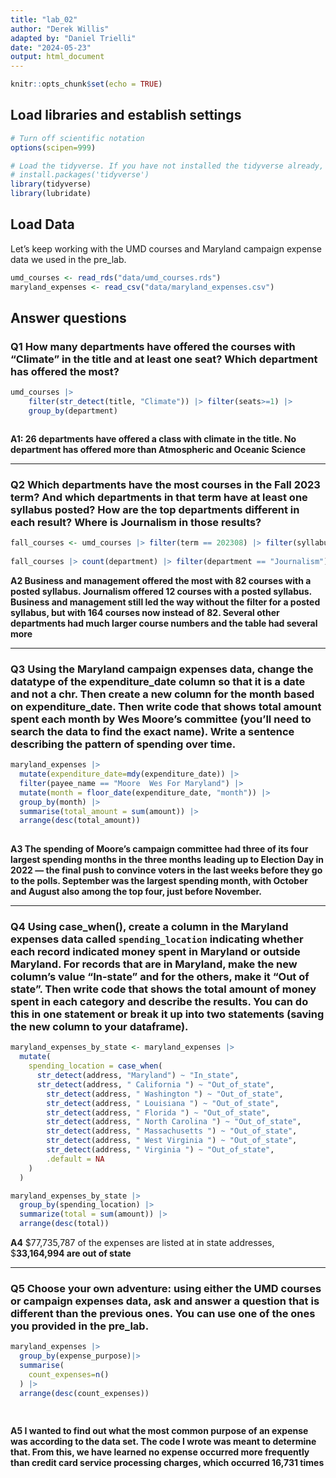 ```yaml
---
title: "lab_02"
author: "Derek Willis"
adapted by: "Daniel Trielli"
date: "2024-05-23"
output: html_document
---
```


```r
knitr::opts_chunk$set(echo = TRUE)
```

## Load libraries and establish settings

```r
# Turn off scientific notation
options(scipen=999)

# Load the tidyverse. If you have not installed the tidyverse already, remove the # from the next line and run it first.  
# install.packages('tidyverse')
library(tidyverse)
library(lubridate)
```

## Load Data

Let's keep working with the UMD courses and Maryland campaign expense data we used in the pre_lab.

```r
umd_courses <- read_rds("data/umd_courses.rds")
maryland_expenses <- read_csv("data/maryland_expenses.csv")
```

## Answer questions

### **Q1** How many departments have offered the courses with "Climate" in the title and at least one seat? Which department has offered the most?

```r
umd_courses |>
    filter(str_detect(title, "Climate")) |> filter(seats>=1) |>
    group_by(department)



```

**A1: 26 departments have offered a class with climate in the title. No department has offered more than Atmospheric and Oceanic Science**

------------------------------------------------------------------------

### **Q2** Which departments have the most courses in the Fall 2023 term? And which departments in that term have at least one syllabus posted? How are the top departments different in each result? Where is Journalism in those results?

```r
fall_courses <- umd_courses |> filter(term == 202308) |> filter(syllabus_count >= 1)
  
fall_courses |> count(department) |> filter(department == "Journalism")

```

**A2 Business and management offered the most with 82 courses with a posted syllabus. Journalism offered 12 courses with a posted syllabus. Business and management still led the way without the filter for a posted syllabus, but with 164 courses now instead of 82. Several other departments had much larger course numbers and the table had several more**

------------------------------------------------------------------------

### **Q3** Using the Maryland campaign expenses data, change the datatype of the expenditure_date column so that it is a date and not a chr. Then create a new column for the month based on expenditure_date. Then write code that shows total amount spent each month by Wes Moore's committee (you'll need to search the data to find the exact name). Write a sentence describing the pattern of spending over time.

```r
maryland_expenses |> 
  mutate(expenditure_date=mdy(expenditure_date)) |> 
  filter(payee_name == "Moore  Wes For Maryland") |> 
  mutate(month = floor_date(expenditure_date, "month")) |> 
  group_by(month) |> 
  summarise(total_amount = sum(amount)) |> 
  arrange(desc(total_amount))
  
```

**A3 The spending of Moore's campaign committee had three of its four largest spending months in the three months leading up to Election Day in 2022 — the final push to convince voters in the last weeks before they go to the polls. September was the largest spending month, with October and August also among the top four, just before November.**

------------------------------------------------------------------------

### **Q4** Using case_when(), create a column in the Maryland expenses data called `spending_location` indicating whether each record indicated money spent in Maryland or outside Maryland. For records that are in Maryland, make the new column's value "In-state" and for the others, make it "Out of state". Then write code that shows the total amount of money spent in each category and describe the results. You can do this in one statement or break it up into two statements (saving the new column to your dataframe).

```r
maryland_expenses_by_state <- maryland_expenses |> 
  mutate(
    spending_location = case_when(
      str_detect(address, "Maryland") ~ "In_state",
      str_detect(address, " California ") ~ "Out_of_state",
        str_detect(address, " Washington ") ~ "Out_of_state",
        str_detect(address, " Louisiana ") ~ "Out_of_state",
        str_detect(address, " Florida ") ~ "Out_of_state",
        str_detect(address, " North Carolina ") ~ "Out_of_state",
        str_detect(address, " Massachusetts ") ~ "Out_of_state",
        str_detect(address, " West Virginia ") ~ "Out_of_state",
        str_detect(address, " Virginia ") ~ "Out_of_state",
        .default = NA
    )
  )

maryland_expenses_by_state |> 
  group_by(spending_location) |>
  summarize(total = sum(amount)) |>
  arrange(desc(total))

```

**A4** \$77,735,787 of the expenses are listed at in state addresses, \$**33,164,994 are out of state**

------------------------------------------------------------------------

### **Q5** Choose your own adventure: using either the UMD courses or campaign expenses data, ask and answer a question that is different than the previous ones. You can use one of the ones you provided in the pre_lab.

```r
maryland_expenses |>
  group_by(expense_purpose)|>
  summarise(
    count_expenses=n()
  ) |>
  arrange(desc(count_expenses))

    
```

**A5 I wanted to find out what the most common purpose of an expense was according to the data set. The code I wrote was meant to determine that. From this, we have learned no expense occurred more frequently than credit card service processing charges, which occurred 16,731 times**
